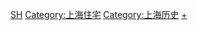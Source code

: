 [[Category:中国各省名人故居|SH]]
[[Category:上海住宅|Category:上海住宅]]
[[Category:上海历史|Category:上海历史]]
[[Category:上海人物|+]]
